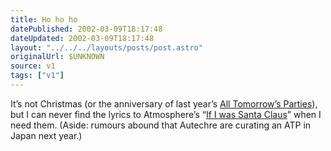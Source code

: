 ```yaml
---
title: Ho ho ho
datePublished: 2002-03-09T18:17:48
dateUpdated: 2002-03-09T18:17:48
layout: "../../../layouts/posts/post.astro"
originalUrl: $UNKNOWN
source: v1
tags: ["v1"]
---
```


It&#8217;s not Christmas (or the anniversary of last year&#8217;s [All Tomorrow&#8217;s Parties][1]), but I can never find the lyrics to Atmosphere&#8217;s &#8220;[If I was Santa Claus][2]&#8221; when I need them. (Aside: rumours abound that Autechre are curating an ATP in Japan next year.)

[1]: http://www.wayahead.com/atp/
[2]: http://www.ohhla.com/anonymous/atmos/lucyford/wassanta.atm.txt

